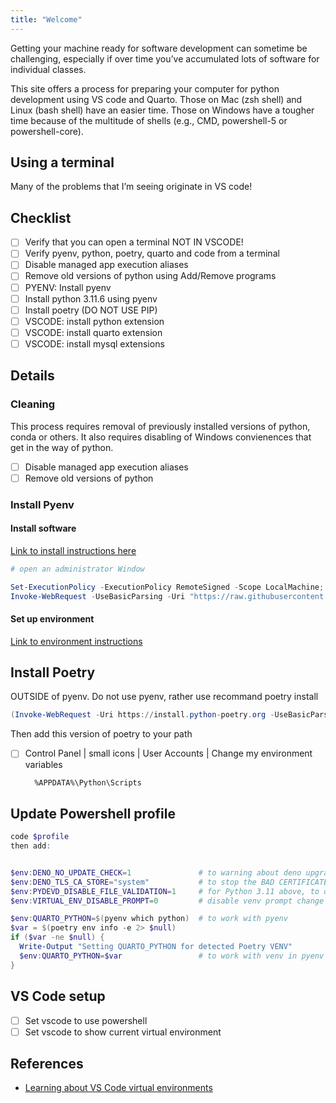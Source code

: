 ```yaml
---
title: "Welcome"
---
```


Getting your machine ready for software development can sometime be challenging, especially if over time you've accumulated lots of software for individual classes.

This site offers a process for preparing your computer for python development using VS code and Quarto.  Those on Mac (zsh shell) and Linux (bash shell) have an easier time.  Those on Windows have a tougher time because of the multitude of shells (e.g., CMD, powershell-5 or powershell-core).

## Using a terminal

Many of the problems that I'm seeing originate in VS code!


## Checklist

- [ ] Verify that you can open a terminal NOT IN VSCODE!
- [ ] Verify pyenv, python, poetry, quarto and code from a terminal
- [ ] Disable managed app execution aliases
- [ ] Remove old versions of python using Add/Remove programs
- [ ] PYENV: Install pyenv
- [ ] Install python 3.11.6 using pyenv
- [ ] Install poetry (DO NOT USE PIP)
- [ ] VSCODE: install python extension 
- [ ] VSCODE: install quarto extension
- [ ] VSCODE: install mysql extensions 


## Details

### Cleaning

This process requires removal of previously installed versions of python, conda or others. It also requires disabling of Windows convienences that get in the way of python.

- [ ] Disable managed app execution aliases
- [ ] Remove old versions of python

### Install Pyenv

#### Install software
[Link to install instructions here](https://github.com/pyenv-win/pyenv-win/blob/master/docs/installation.md#powershell)

```powershell
# open an administrator Window

Set-ExecutionPolicy -ExecutionPolicy RemoteSigned -Scope LocalMachine;
Invoke-WebRequest -UseBasicParsing -Uri "https://raw.githubusercontent.com/pyenv-win/pyenv-win/master/pyenv-win/install-pyenv-win.ps1" -OutFile "./install-pyenv-win.ps1"; &"./install-pyenv-win.ps1";

```

#### Set up environment

[Link to environment instructions](https://github.com/pyenv-win/pyenv-win/blob/master/docs/installation.md#add-system-settings)

## Install Poetry

OUTSIDE of pyenv.  Do not use pyenv, rather use recommand poetry install

```powershell
(Invoke-WebRequest -Uri https://install.python-poetry.org -UseBasicParsing).Content | python -
```
Then add this version of poetry to your path

- [ ] Control Panel | small icons | User Accounts | Change my environment variables

        %APPDATA%\Python\Scripts

## Update Powershell profile



```powershell

code $profile
then add:


$env:DENO_NO_UPDATE_CHECK=1               # to warning about deno upgrades
$env:DENO_TLS_CA_STORE="system"           # to stop the BAD CERTIFICATE deno warning
$env:PYDEVD_DISABLE_FILE_VALIDATION=1     # for Python 3.11 above, to disable warning message RE: debugging
$env:VIRTUAL_ENV_DISABLE_PROMPT=0         # disable venv prompt change

$env:QUARTO_PYTHON=$(pyenv which python)  # to work with pyenv
$var = $(poetry env info -e 2> $null)
if ($var -ne $null) {
  Write-Output "Setting QUARTO_PYTHON for detected Poetry VENV"
  $env:QUARTO_PYTHON=$var                 # to work with venv in pyenv
}

```

## VS Code setup

- [ ] Set vscode to use powershell
- [ ] Set vscode to show current virtual environment






## References

* [Learning about VS Code virtual environments](https://code.visualstudio.com/docs/python/environments)
